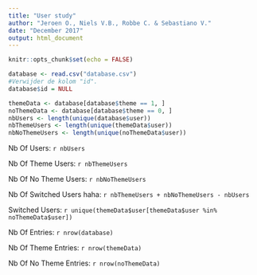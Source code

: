 ```yaml
---
title: "User study"
author: "Jeroen O., Niels V.B., Robbe C. & Sebastiano V."
date: "December 2017"
output: html_document
---
```


```r
knitr::opts_chunk$set(echo = FALSE)
```

```r
database <- read.csv("database.csv")
#Verwijder de kolom "id".
database$id = NULL

themeData <- database[database$theme == 1, ]
noThemeData <- database[database$theme == 0, ]
nbUsers <- length(unique(database$user))
nbThemeUsers <- length(unique(themeData$user))
nbNoThemeUsers <- length(unique(noThemeData$user))
```
Nb Of Users: `r nbUsers`

Nb Of Theme Users: `r nbThemeUsers`

Nb Of No Theme Users: `r nbNoThemeUsers`

Nb Of Switched Users haha: `r nbThemeUsers + nbNoThemeUsers - nbUsers`

Switched Users: `r unique(themeData$user[themeData$user %in% noThemeData$user])`

Nb Of Entries: `r nrow(database)`

Nb Of Theme Entries: `r nrow(themeData)`

Nb Of No Theme Entries: `r nrow(noThemeData)`

